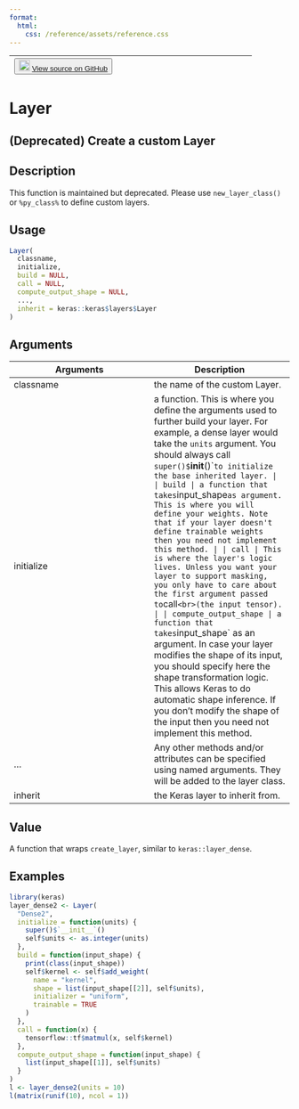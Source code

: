 ```yaml
---
format:
  html:
    css: /reference/assets/reference.css
---
```


| <button class="button"> ![](/reference/assets/GitHub-Mark-32px.png){width="20"} [View source on GitHub](https://github.com/rstudio/keras//blob/main/R/Layer.R#L64) </button> |
|:------------------------------:|:--------------------------------------:|

# Layer

## (Deprecated) Create a custom Layer

## Description
This function is maintained but deprecated. Please use `new_layer_class()` or `%py_class%` to define custom layers. 


## Usage
```r
Layer( 
  classname, 
  initialize, 
  build = NULL, 
  call = NULL, 
  compute_output_shape = NULL, 
  ..., 
  inherit = keras::keras$layers$Layer 
) 
```

## Arguments
|Arguments|Description|
|---|---|
| classname | the name of the custom Layer. |
| initialize | a function. This is where you define the arguments used to further build your layer. For example, a dense layer would take the `units` argument. You should always call `super()$`__init__()`` to initialize the base inherited layer. |
| build | a function that takes `input_shape` as argument. This is where you will define your weights. Note that if your layer doesn't define trainable weights then you need not implement this method. |
| call | This is where the layer's logic lives. Unless you want your layer to support masking, you only have to care about the first argument passed to `call`<br>(the input tensor). |
| compute_output_shape | a function that takes `input_shape` as an argument. In case your layer modifies the shape of its input, you should specify here the shape transformation logic. This allows Keras to do automatic shape inference. If you don't modify the shape of the input then you need not implement this method. |
| ... | Any other methods and/or attributes can be specified using named arguments. They will be added to the layer class. |
| inherit | the Keras layer to inherit from. |



## Value
A function that wraps `create_layer`, similar to `keras::layer_dense`. 


## Examples
```r
library(keras)
layer_dense2 <- Layer( 
  "Dense2", 
  initialize = function(units) { 
    super()$`__init__`() 
    self$units <- as.integer(units) 
  }, 
  build = function(input_shape) { 
    print(class(input_shape)) 
    self$kernel <- self$add_weight( 
      name = "kernel", 
      shape = list(input_shape[[2]], self$units), 
      initializer = "uniform", 
      trainable = TRUE 
    ) 
  }, 
  call = function(x) { 
    tensorflow::tf$matmul(x, self$kernel) 
  }, 
  compute_output_shape = function(input_shape) { 
    list(input_shape[[1]], self$units) 
  } 
) 
l <- layer_dense2(units = 10) 
l(matrix(runif(10), ncol = 1)) 
```


